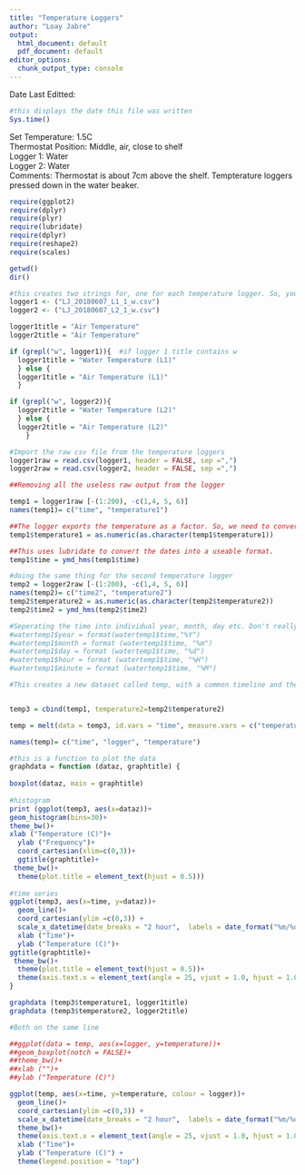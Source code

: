 ```yaml
---
title: "Temperature Loggers"
author: "Loay Jabre"
output:
  html_document: default
  pdf_document: default
editor_options:
  chunk_output_type: console
---
```

Date Last Editted: 
```r
#this displays the date this file was written 
Sys.time()
```

Set Temperature: 1.5C    
Thermostat Position: Middle, air, close to shelf   
Logger 1: Water    
Logger 2: Water    
Comments: Thermostat is about 7cm above the shelf. Tempterature loggers pressed down in the water beaker.

```r
require(ggplot2)
require(dplyr)
require(plyr)
require(lubridate)
require(dplyr)
require(reshape2)
require(scales)
```

```r
getwd()
dir()
````

```r
#this creates two strings for, one for each temperature logger. So, you enter file names here, and they are imported in the next chunk  
logger1 <- ("LJ_20180607_L1_1_w.csv")
logger2 <- ("LJ_20180607_L2_1_w.csv")
```

```r
logger1title = "Air Temperature"
logger2title = "Air Temperature"

if (grepl("w", logger1)){  #if logger 1 title contains w
  logger1title = "Water Temperature (L1)" 
  } else {
  logger1title = "Air Temperature (L1)"
  }

if (grepl("w", logger2)){ 
  logger2title = "Water Temperature (L2)" 
  } else {
  logger2title = "Air Temperature (L2)"
    }
```

```r
#Import the raw csv file from the temperature loggers
logger1raw = read.csv(logger1, header = FALSE, sep =",")
logger2raw = read.csv(logger2, header = FALSE, sep =",")
```

```r
##Removing all the useless raw output from the logger

temp1 = logger1raw [-(1:200), -c(1,4, 5, 6)]
names(temp1)= c("time", "temperature1")

##The logger exports the temperature as a factor. So, we need to convert it to a number. is a little more than just a as.numeric because the code was showing the wrong value at first. 
temp1$temperature1 = as.numeric(as.character(temp1$temperature1))

##This uses lubridate to convert the dates into a useable format. 
temp1$time = ymd_hms(temp1$time)

#doing the same thing for the second temperature logger
temp2 = logger2raw [-(1:200), -c(1,4, 5, 6)]
names(temp2)= c("time2", "temperature2")
temp2$temperature2 = as.numeric(as.character(temp2$temperature2))
temp2$time2 = ymd_hms(temp2$time2)
```


```r
#Seperating the time into individual year, month, day etc. Don't really need it, but it could be usefull 
#watertemp1$year = format(watertemp1$time,"%Y")
#watertemp1$month = format (watertemp1$time, "%m")
#watertemp1$day = format (watertemp1$time, "%d")
#watertemp1$hour = format (watertemp1$time, "%H")
#watertemp1$minute = format (watertemp1$time, "%M")
```


```r
#This creates a new dataset called temp, with a common timeline and the two #temperatures


temp3 = cbind(temp1, temperature2=temp2$temperature2)

temp = melt(data = temp3, id.vars = "time", measure.vars = c("temperature1", "temperature2"))

names(temp)= c("time", "logger", "temperature")
```

```r
#this is a function to plot the data
graphdata = function (dataz, graphtitle) {
  
boxplot(dataz, main = graphtitle)
  
#histogram  
print (ggplot(temp3, aes(x=dataz))+
geom_histogram(bins=30)+
theme_bw()+
xlab ("Temperature (C)")+
  ylab ("Frequency")+
  coord_cartesian(xlim=c(0,3))+
  ggtitle(graphtitle)+
 theme_bw()+
  theme(plot.title = element_text(hjust = 0.5)))         
  
#time series 
ggplot(temp3, aes(x=time, y=dataz))+
  geom_line()+
  coord_cartesian(ylim =c(0,3)) +
  scale_x_datetime(date_breaks = "2 hour",  labels = date_format("%m/%d - %H:%M")) +
  xlab ("Time")+
  ylab ("Temperature (C)")+
ggtitle(graphtitle)+
 theme_bw()+
  theme(plot.title = element_text(hjust = 0.5))+
  theme(axis.text.x = element_text(angle = 25, vjust = 1.0, hjust = 1.0))
}
```

```r
graphdata (temp3$temperature1, logger1title)
graphdata (temp3$temperature2, logger2title)
```

```r
#Both on the same line

##ggplot(data = temp, aes(x=logger, y=temperature))+
##geom_boxplot(notch = FALSE)+
##theme_bw()+
##xlab ("")+
##ylab ("Temperature (C)")

ggplot(temp, aes(x=time, y=temperature, colour = logger))+
  geom_line()+
  coord_cartesian(ylim =c(0,3)) +
  scale_x_datetime(date_breaks = "2 hour",  labels = date_format("%m/%d - %H:%M")) +
  theme_bw()+
  theme(axis.text.x = element_text(angle = 25, vjust = 1.0, hjust = 1.0)) + 
  xlab ("Time")+
  ylab ("Temperature (C)") +
  theme(legend.position = "top")
```
